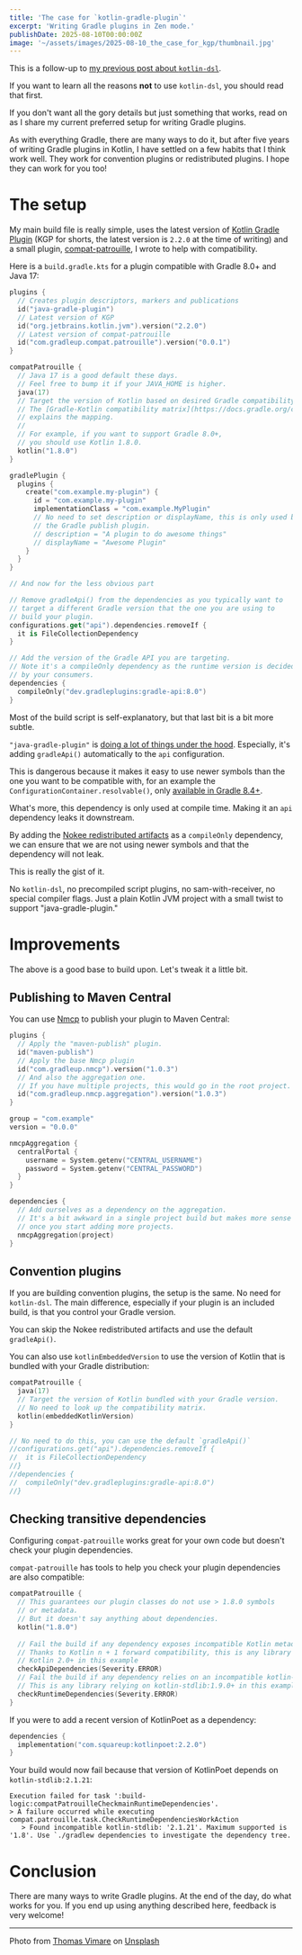 ```yaml
---
title: 'The case for `kotlin-gradle-plugin`'
excerpt: 'Writing Gradle plugins in Zen mode.'
publishDate: 2025-08-10T00:00:00Z
image: '~/assets/images/2025-08-10_the_case_for_kgp/thumbnail.jpg'
---
```


This is a follow-up to [my previous post about `kotlin-dsl`](../2025-07-10_the_case_against_kotlin_dsl).

If you want to learn all the reasons **not** to use `kotlin-dsl`, you should read that first. 

If you don't want all the gory details but just something that works, read on as I share my current preferred setup for writing Gradle plugins. 

As with everything Gradle, there are many ways to do it, but after five years of writing Gradle plugins in Kotlin, I have settled on a few habits that I think work well. They work for convention plugins or redistributed plugins. I hope they can work for you too! 

# The setup

My main build file is really simple, uses the latest version of [Kotlin Gradle Plugin](https://kotlinlang.org/docs/gradle-configure-project.html) (KGP for shorts, the latest version is `2.2.0` at the time of writing) and a small plugin, [compat-patrouille](https://github.com/GradleUp/compat-patrouille/), I wrote to help with compatibility.

Here is a `build.gradle.kts` for a plugin compatible with Gradle 8.0+ and Java 17:

```kotlin
plugins {
  // Creates plugin descriptors, markers and publications 
  id("java-gradle-plugin")
  // Latest version of KGP
  id("org.jetbrains.kotlin.jvm").version("2.2.0")
  // Latest version of compat-patrouille
  id("com.gradleup.compat.patrouille").version("0.0.1")
}

compatPatrouille {
  // Java 17 is a good default these days.
  // Feel free to bump it if your JAVA_HOME is higher.
  java(17)
  // Target the version of Kotlin based on desired Gradle compatibility.
  // The [Gradle-Kotlin compatibility matrix](https://docs.gradle.org/current/userguide/compatibility.html#kotlin) 
  // explains the mapping. 
  // 
  // For example, if you want to support Gradle 8.0+, 
  // you should use Kotlin 1.8.0.
  kotlin("1.8.0")
}

gradlePlugin {
  plugins {
    create("com.example.my-plugin") {
      id = "com.example.my-plugin"
      implementationClass = "com.example.MyPlugin"
      // No need to set description or displayName, this is only used by 
      // the Gradle publish plugin. 
      // description = "A plugin to do awesome things"
      // displayName = "Awesome Plugin"
    }
  }
}

// And now for the less obvious part

// Remove gradleApi() from the dependencies as you typically want to 
// target a different Gradle version that the one you are using to 
// build your plugin.
configurations.get("api").dependencies.removeIf {
  it is FileCollectionDependency
}

// Add the version of the Gradle API you are targeting.
// Note it's a compileOnly dependency as the runtime version is decided 
// by your consumers.
dependencies {
  compileOnly("dev.gradleplugins:gradle-api:8.0")
}
```

Most of the build script is self-explanatory, but that last bit is a bit more subtle. 

`"java-gradle-plugin"` is [doing a lot of things under the hood](https://docs.gradle.org/current/userguide/java_gradle_plugin.html). Especially, it's adding `gradleApi()` automatically to the `api` configuration. 

This is dangerous because it makes it easy to use newer symbols than the one you want to be compatible with, for an example the `ConfigurationContainer.resolvable()`, only [available in Gradle 8.4+](https://docs.gradle.org/current/javadoc/org/gradle/api/artifacts/ConfigurationContainer.html#resolvable(java.lang.String)_).

What's more, this dependency is only used at compile time. Making it an `api` dependency leaks it downstream.

By adding the [Nokee redistributed artifacts](https://docs.nokee.dev/manual/gradle-plugin-development.html#sec:gradle-dev-redistributed-gradle-api) as a `compileOnly` dependency, we can ensure that we are not using newer symbols and that the dependency will not leak.

This is really the gist of it. 

No `kotlin-dsl`, no precompiled script plugins, no sam-with-receiver, no special compiler flags. Just a plain Kotlin JVM project with a small twist to support "java-gradle-plugin."

# Improvements

The above is a good base to build upon. Let's tweak it a little bit.

## Publishing to Maven Central

You can use [Nmcp](https://github.com/GradleUp/nmcp/) to publish your plugin to Maven Central:

```kotlin
plugins {
  // Apply the "maven-publish" plugin.
  id("maven-publish")
  // Apply the base Nmcp plugin
  id("com.gradleup.nmcp").version("1.0.3")
  // And also the aggregation one.
  // If you have multiple projects, this would go in the root project.
  id("com.gradleup.nmcp.aggregation").version("1.0.3")
}

group = "com.example"
version = "0.0.0"

nmcpAggregation {
  centralPortal {
    username = System.getenv("CENTRAL_USERNAME")
    password = System.getenv("CENTRAL_PASSWORD")
  }
}

dependencies {
  // Add ourselves as a dependency on the aggregation.
  // It's a bit awkward in a single project build but makes more sense 
  // once you start adding more projects.
  nmcpAggregation(project)
}
```

## Convention plugins

If you are building convention plugins, the setup is the same. No need for `kotlin-dsl`. The main difference, especially if your plugin is an included build, is that you control your Gradle version. 

You can skip the Nokee redistributed artifacts and use the default `gradleApi()`.

You can also use `kotlinEmbeddedVersion` to use the version of Kotlin that is bundled with your Gradle distribution:

```kotlin
compatPatrouille {
  java(17)
  // Target the version of Kotlin bundled with your Gradle version.
  // No need to look up the compatibility matrix.
  kotlin(embeddedKotlinVersion)
}

// No need to do this, you can use the default `gradleApi()`
//configurations.get("api").dependencies.removeIf {
//  it is FileCollectionDependency
//}
//dependencies {
//  compileOnly("dev.gradleplugins:gradle-api:8.0")
//}

```

## Checking transitive dependencies

Configuring `compat-patrouille` works great for your own code but doesn't check your plugin dependencies.

`compat-patrouille` has tools to help you check your plugin dependencies are also compatible:


```kotlin
compatPatrouille {
  // This guarantees our plugin classes do not use > 1.8.0 symbols 
  // or metadata.
  // But it doesn't say anything about dependencies.
  kotlin("1.8.0")
  
  // Fail the build if any dependency exposes incompatible Kotlin metadata.
  // Thanks to Kotlin n + 1 forward compatibility, this is any library compiled
  // Kotlin 2.0+ in this example
  checkApiDependencies(Severity.ERROR)
  // Fail the build if any dependency relies on an incompatible kotlin-stdlib version.
  // This is any library relying on kotlin-stdlib:1.9.0+ in this example. 
  checkRuntimeDependencies(Severity.ERROR)
}
```

If you were to add a recent version of KotlinPoet as a dependency:

```kotlin
dependencies {
  implementation("com.squareup:kotlinpoet:2.2.0")
}
```

Your build would now fail because that version of KotlinPoet depends on `kotlin-stdlib:2.1.21`:

```
Execution failed for task ':build-logic:compatPatrouilleCheckmainRuntimeDependencies'.
> A failure occurred while executing compat.patrouille.task.CheckRuntimeDependenciesWorkAction
   > Found incompatible kotlin-stdlib: '2.1.21'. Maximum supported is '1.8'. Use `./gradlew dependencies to investigate the dependency tree.
```

# Conclusion

There are many ways to write Gradle plugins. At the end of the day, do what works for you. If you end up using anything described here, feedback is very welcome! 

---

Photo from [Thomas Vimare](https://unsplash.com/@vimarethomas) on [Unsplash](https://unsplash.com/photos/body-of-water-under-blue-and-white-sky-at-daytime-IZ01rjX0XQA)
